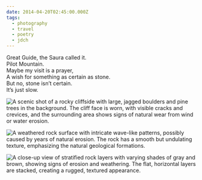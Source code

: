 ```yaml
---
date: 2014-04-20T02:45:00.000Z
tags:
  - photography
  - travel
  - poetry
  - jdch
---
```

Great Guide, the Saura called it.<br/>
Pilot Mountain.<br/>
Maybe my visit is a prayer,<br/>
A wish for something as certain as stone.<br/>
But no, stone isn’t certain.<br/>
It’s just slow.

![A scenic shot of a rocky cliffside with large, jagged boulders and pine trees in the background. The cliff face is worn, with visible cracks and crevices, and the surrounding area shows signs of natural wear from wind or water erosion.](/assets/photos/20140420-IMG_3874.jpg)

![A weathered rock surface with intricate wave-like patterns, possibly caused by years of natural erosion. The rock has a smooth but undulating texture, emphasizing the natural geological formations.](/assets/photos/20140420-IMG_3873.jpg)

![A close-up view of stratified rock layers with varying shades of gray and brown, showing signs of erosion and weathering. The flat, horizontal layers are stacked, creating a rugged, textured appearance.](/assets/photos/20140420-IMG_3892.jpg)
